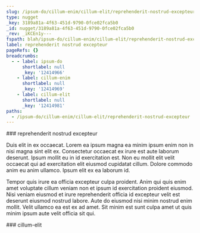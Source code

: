 ```yaml
---
slug: /ipsum-do/cillum-enim/cillum-elit/reprehenderit-nostrud-excepteur
type: nugget
_key: 3189a81a-4f63-451d-9790-0fce02fca5b0
_id: nugget/3189a81a-4f63-451d-9790-0fce02fca5b0
_rev: _iKCEn1y---
fspath: blah/ipsum-do/cillum-enim/cillum-elit/reprehenderit-nostrud-excepteur.md
label: reprehenderit nostrud excepteur
pageRefs: {}
breadcrumbs:
  - - label: ipsum-do
      shortlabel: null
      _key: '12414966'
    - label: cillum-enim
      shortlabel: null
      _key: '12414969'
    - label: cillum-elit
      shortlabel: null
      _key: '12414981'
paths:
  - /ipsum-do/cillum-enim/cillum-elit/reprehenderit-nostrud-excepteur
---
```


<NuggetArea>
<Nugget slug="/ipsum-do/cillum-enim/cillum-elit/reprehenderit-nostrud-excepteur" type="nugget" _key="3189a81a-4f63-451d-9790-0fce02fca5b0" _id="nugget/3189a81a-4f63-451d-9790-0fce02fca5b0" _rev="_iKCEn1y---" fspath="blah/ipsum-do/cillum-enim/cillum-elit/reprehenderit-nostrud-excepteur.md" label="reprehenderit nostrud excepteur" paths="/ipsum-do/cillum-enim/cillum-elit/reprehenderit-nostrud-excepteur">
<NuggetBody>
### reprehenderit nostrud excepteur

Duis elit in ex occaecat. Lorem ea ipsum magna ea minim ipsum enim non in nisi magna sint elit ex. Consectetur occaecat ex irure est aute laborum deserunt. Ipsum mollit eu in id exercitation est. Non eu mollit elit velit occaecat qui ad exercitation elit eiusmod cupidatat cillum. Dolore commodo anim eu anim ullamco. Ipsum elit ex ea laborum id.

Tempor quis irure ea officia excepteur culpa proident. Anim qui quis enim amet voluptate cillum veniam non et ipsum id exercitation proident eiusmod. Nisi veniam eiusmod et irure reprehenderit officia id excepteur velit est deserunt eiusmod nostrud labore. Aute do eiusmod nisi minim nostrud enim mollit. Velit ullamco ea est ex ad amet. Sit minim est sunt culpa amet ut quis minim ipsum aute velit officia sit qui.

</NuggetBody>
<Breadcrumbs>
<Crumbs>
<Crumb _key="12414966" label="ipsum-do" /><Crumb _key="12414969" label="cillum-enim" /><Crumb _key="12414981" label="cillum-elit" />
</Crumbs>
</Breadcrumbs>
</Nugget>

<NuggetsInbound>
</NuggetsInbound>
<NuggetsOutbound>
</NuggetsOutbound>
</NuggetArea>
<PassagesInbound>
<Passage direction="inbound" type="passage" _key="12414981" _id="passage/12414981" _rev="_iKCEn1u---" label="cillum-elit" passage="cillum-elit" fspath="blah/ipsum-do/cillum-enim/cillum-elit" paths="/ipsum-do/cillum-enim/cillum-elit" slug="/ipsum-do/cillum-enim/cillum-elit">
<NuggetBody>
### cillum-elit

</NuggetBody>
<Breadcrumbs>
<Crumbs>
<Crumb _key="12414966" label="ipsum-do" /><Crumb _key="12414969" label="cillum-enim" />
</Crumbs>
</Breadcrumbs>
</Passage>

</PassagesInbound>
<PassagesOutbound>
</PassagesOutbound>